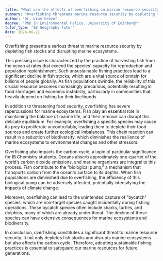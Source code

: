 ```yaml
---
title: "What are the effects of overfishing on marine resource security?"
summary: "Overfishing threatens marine resource security by depleting fish stocks and disrupting marine ecosystems."
author: "Dr. Liam Green"
degree: "PhD in Environmental Policy, University of Edinburgh"
tutor_type: "IB Geography Tutor"
date: 2024-06-21
---
```


Overfishing presents a serious threat to marine resource security by depleting fish stocks and disrupting marine ecosystems.

This pressing issue is characterized by the practice of harvesting fish from the ocean at rates that exceed the species' capacity for reproduction and population replenishment. Such unsustainable fishing practices lead to a significant decline in fish stocks, which are a vital source of protein for billions of people globally. As fish populations dwindle, the reliability of this crucial resource becomes increasingly precarious, potentially resulting in food shortages and economic instability, particularly in communities that heavily depend on fishing for their livelihoods.

In addition to threatening food security, overfishing has severe repercussions for marine ecosystems. Fish play an essential role in maintaining the balance of marine life, and their removal can disrupt this delicate equilibrium. For example, overfishing a specific species may cause its prey to proliferate uncontrollably, leading them to deplete their food sources and create further ecological imbalances. This chain reaction can result in a reduction of biodiversity, which diminishes the resilience of marine ecosystems to environmental changes and other stressors.

Overfishing also impacts the carbon cycle, a topic of particular significance for IB Chemistry students. Oceans absorb approximately one-quarter of the world’s carbon dioxide emissions, and marine organisms are integral to this process. Fish contribute to the "biological pump," a mechanism that transports carbon from the ocean's surface to its depths. When fish populations are diminished due to overfishing, the efficiency of this biological pump can be adversely affected, potentially intensifying the impacts of climate change.

Moreover, overfishing can lead to the unintended capture of "bycatch" species, which are non-target species caught incidentally during fishing operations. These bycatch species often include sharks, turtles, and dolphins, many of which are already under threat. The decline of these species can have extensive consequences for marine ecosystems and biodiversity.

In conclusion, overfishing constitutes a significant threat to marine resource security. It not only depletes fish stocks and disrupts marine ecosystems but also affects the carbon cycle. Therefore, adopting sustainable fishing practices is essential to safeguard our marine resources for future generations.
    